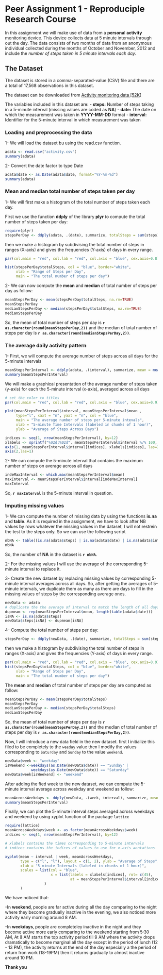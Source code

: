 Peer Assignment 1 - Reproduciple Research Course
========================================================

In this assignment we will make use of data from a **personal activity** monitoring device. This device collects data at 5 minute intervals through out the day. The data consists of two months of data from an anonymous individual collected during the months of October and November, 2012 and include the *number of steps taken in 5 minute intervals each day*.

## The Dataset

The dataset is stored in a comma-separated-value (CSV) file and there are a total of 17,568 observations in this dataset. 

The dataset can be downloaded from [Activity monitoring data [52K]](https://d396qusza40orc.cloudfront.net/repdata%2Fdata%2Factivity.zip)

The variables included in this dataset are:
- **steps:** Number of steps taking in a 5-minute interval (missing values are coded as **NA**)
- **date:** The date on which the measurement was taken in **YYYY-MM-DD**
format
- **interval:** Identifier for the 5-minute interval in which measurement was taken

### Loading and preprocessing the data
1- We will load the dataset bu using the read.csv function.

```r
adata <- read.csv("activity.csv")
summary(adata)
```

2- Convert the date factor to type Date
```r
adata$date <- as.Date(adata$date, format="%Y-%m-%d")
summary(adata)
```

### Mean and median total number of steps taken per day

1- We will first make a histogram of the total number of steps taken each day.

First we use the function **ddply** of the library **plyr** to compute the total number of steps taken per day:

```r
require(plyr)
stepsPerDay <- ddply(adata, .(date), summarize, totalSteps = sum(steps))
```

then we make a histogram by subdivising the total number of steps in ranges (X-axis) and gives the frequencies (Y-axis) of days in every range.

```r
par(col.main = "red", col.lab = "red", col.axis = "blue", cex.axis=0.8)

hist(stepsPerDay$totalSteps, col = "blue", border="white",
     xlab = "Range of Steps per Day", 
     main = "The total number of steps per day")
```

2- We can now compute the **mean** and **median** of total number of steps per day as follow:
```r
meanStepsPerDay <- mean(stepsPerDay$totalSteps, na.rm=TRUE)
meanStepsPerDay
medianStepsPerDay <- median(stepsPerDay$totalSteps, na.rm=TRUE)
medianStepsPerDay
```
So, the mean of total number of steps per day is **`r as.character(round(meanStepsPerDay,2))`** and the median of total number of steps per day is **`r as.character(round(medianStepsPerDay,2))`**.

### The average daily activity pattern

1- First, we will compute the average number of steps across all days for the 5-minute intervals 

```r
meanStepsPerInterval <- ddply(adata, .(interval), summarize, mean = mean(steps, na.rm=TRUE))
summary(meanStepsPerInterval)
```

We will make a graphical presentation of the average number of steps taken (y-axis) for each the 5-minute interval (x-axis), averaged across all days 

```r
# set the color to titles
par(col.main = "red", col.lab = "red", col.axis = "blue", cex.axis=0.9)

plot(meanStepsPerInterval$interval, meanStepsPerInterval$mean , 
     type="l", xaxt = "n", yaxt = "n", col = "blue", 
     main = "The average number of steps per 5-minute intevals",
     xlab = "5-minute Time Intervals (labeled in chunks of 1 hour)", 
     ylab = "Average of Steps Across Days")

indices <- seq(1, nrow(meanStepsPerInterval), by=12)
xlabels <- sprintf("%02d:%02d", meanStepsPerInterval$interval %/% 100, meanStepsPerInterval$interval %% 100)
axis(1, meanStepsPerInterval$interval[indices], xlabels[indices], las=3)
axis(2,las=1)
```

2- We can compute the 5-minute interval that contains the maximum number of steps on average across all days 

```r
indeMaxInterval <- which.max(meanStepsPerInterval$mean)
maxInterval <- meanStepsPerInterval$interval[indeMaxInterval]
maxInterval
```
So, **`r maxInterval`** is the 5-minute interval in question.

### Imputing missing values

1- We can compute the number of missing data by using the functions **is.na** and **table**. As it is required in the assignment, we have to look after NB values by rows whatever the missing values in the dataset, I will not restrein the test to the steps only. So we can use the following script
```r
nbNA <- table((is.na(adata$steps) | is.na(adata$date) | is.na(adata$interval)))[["TRUE"]]
nbNA
```
So, the number of **NA** in the dataset is **`r nbNA`**.

2- For the missing values I will use the average of the corresponding 5-minute interval to replace it.

3- Create the new dataset by replacing missing values by corresponding 5-minute interval averages across all days. So, after getting the averages of 5-minute intervals, we duplicate them as many as there are days to fill in the missing values of steps by the corresponding average ones. 
```r
newData <- adata
# duplicate the the average of interval to match the length of all days
dupmean <- rep(meanStepsPerInterval$mean, length(table(adata$date)))
isNA <- is.na(adata$steps)
newData$steps[isNA] <- dupmean[isNA]
```

4- Compute the total number of steps per day:

```r
stepsPerDay <- ddply(newData, .(date), summarize, totalSteps = sum(steps))
```

then we make a histogram by subdivising the total number of steps in ranges (X-axis) and gives the frequencies (Y-axis) of days in every range.

```r
par(col.main = "red", col.lab = "red", col.axis = "blue", cex.axis=0.9)
hist(stepsPerDay$totalSteps, col = "blue", border="white",
     xlab = "Range of Steps per Day",   
     main = "The total number of steps per day")
```

The **mean** and **median** of total number of steps per day are computed as follow:
```r
meanStepsPerDay <- mean(stepsPerDay$totalSteps)
meanStepsPerDay
medianStepsPerDay <- median(stepsPerDay$totalSteps)
medianStepsPerDay
```
So, the mean of total number of steps per day is **`r as.character(round(meanStepsPerDay,2))`** and the median of total number of steps per day is **`r as.character(round(medianStepsPerDay,2))`**.

Now, I will introduce a new data field in the new dataset. first I initialize this filed to be completely to the `weeday` value then I modify the values corresponding to `Saturday` and `Sunday` to the value `weekend`.
```r
newData$week <- "weekday"
isWeekend <-weekdays(as.Date(newData$date)) == "Sunday" | 
            weekdays(as.Date(newData$date)) == "Saturday"
newData$week[isWeekend] <- "weekend"
```

After adding the fied week to the new dataset, we can compute the 5-minute interval average across weekday and weekend as follow:

```r
meanAcrossWeekdays <- ddply(newData, .(week, interval), summarize, mean = mean(steps))
summary(meanStepsPerInterval)
```

Finally, we can plot the 5-minute interval steps averaged across weekdays and weekend by using xyplot function of the package `lattice`

```r
require(lattice) 
meanAcrossWeekdays$week <- as.factor(meanAcrossWeekdays$week)
indices <- seq(1, nrow(meanStepsPerInterval), by=12)

# xlabels contains the times corresponding to 5-minute intervals
# indices contains the indices of values to use for x-axis anntations

xyplot(mean ~ interval | week, meanAcrossWeekdays,
       type = c("l", "l"), layout = c(1, 2), ylab = "Average of Steps",
       xlab = "5-minute Intervals (labeled in chunks of 1 hour)",
       scales = list(col = "blue",
                     x = list(labels = xlabels[indices], rot= c(45), 
                              at = meanStepsPerInterval$interval[indices])                     
                  )
       )
```

We have noticed that:

-In **weekend**, people are far active during all the day comparing to the night where they become gradually inactive in the evening, we also noticed more activity early morning around 8 AM.

-In **weekdays**, people are completeley inactive in the night and they become active more early comparing to the weekend starting from 5:30 AM, At 8 AM starts the top activity period till 9 AM where the activity drops dramatically to become marginal all the day except in the period of lunch (12 - 13 PM), the activity returns at the end of the day especially a the period of return fron work (18-19PM) then it returns gradually to almost inactive around 10 PM.

**Thank you**